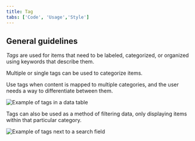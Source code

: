```yaml
---
title: Tag
tabs: ['Code', 'Usage','Style']
---
```

## General guidelines

_Tags_ are used for items that need to be labeled, categorized, or organized using keywords that describe them.


Multiple or single tags can be used to categorize items.

Use tags when content is mapped to multiple categories, and the user needs a way to differentiate between them.

<ImageComponent cols="8" caption="Example of tags in a data table">

![Example of tags in a data table](images/tag-usage-2.png)

</ImageComponent>

Tags can also be used as a method of filtering data, only displaying items within that particular category.

<ImageComponent cols="8" caption="Example of tags used as search terms">

![Example of tags next to a search field](images/tag-usage-1.png)

</ImageComponent>
